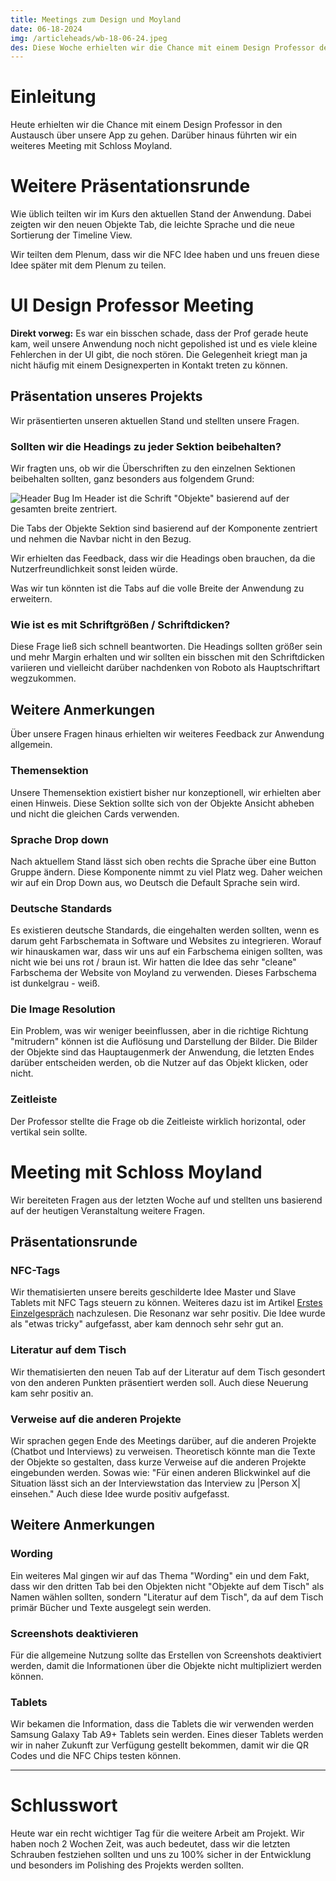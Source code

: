 ```yaml
---
title: Meetings zum Design und Moyland
date: 06-18-2024
img: /articleheads/wb-18-06-24.jpeg
des: Diese Woche erhielten wir die Chance mit einem Design Professor der Hochschule und Schloss Moyland zu reden.
---
```

# Einleitung
Heute erhielten wir die Chance mit einem Design Professor in den Austausch über unsere App zu gehen. Darüber hinaus führten wir ein weiteres Meeting mit Schloss Moyland. 
# Weitere Präsentationsrunde
Wie üblich teilten wir im Kurs den aktuellen Stand der Anwendung. Dabei zeigten wir den neuen Objekte Tab, die leichte Sprache und die neue Sortierung der Timeline View.

Wir teilten dem Plenum, dass wir die NFC Idee haben und uns freuen diese Idee später mit dem Plenum zu teilen.

# UI Design Professor Meeting
**Direkt vorweg:** Es war ein bisschen schade, dass der Prof gerade heute kam, weil unsere Anwendung noch nicht gepolished ist und es viele kleine Fehlerchen in der UI gibt, die noch stören. Die Gelegenheit kriegt man ja nicht häufig mit einem Designexperten in Kontakt treten zu können.
## Präsentation unseres Projekts
Wir präsentierten unseren aktuellen Stand und stellten unsere Fragen.
### Sollten wir die Headings zu jeder Sektion beibehalten?
Wir fragten uns, ob wir die Überschriften zu den einzelnen Sektionen beibehalten sollten, ganz besonders aus folgendem Grund:

![Header Bug](/articlecontents/wb-16-06-24/MarginBug.png)
Im Header ist die Schrift "Objekte" basierend auf der gesamten breite zentriert.

Die Tabs der Objekte Sektion sind basierend auf der Komponente zentriert und nehmen die Navbar nicht in den Bezug.

Wir erhielten das Feedback, dass wir die Headings oben brauchen, da die Nutzerfreundlichkeit sonst leiden würde. 

Was wir tun könnten ist die Tabs auf die volle Breite der Anwendung zu erweitern.
### Wie ist es mit Schriftgrößen / Schriftdicken?
Diese Frage ließ sich schnell beantworten. Die Headings sollten größer sein und mehr Margin erhalten und wir sollten ein bisschen mit den Schriftdicken variieren und vielleicht darüber nachdenken von Roboto als Hauptschriftart wegzukommen.
## Weitere Anmerkungen
Über unsere Fragen hinaus  erhielten wir weiteres Feedback zur Anwendung allgemein.
### Themensektion
Unsere Themensektion existiert bisher nur konzeptionell, wir erhielten aber einen Hinweis. Diese Sektion sollte sich von der Objekte Ansicht abheben und nicht die gleichen Cards verwenden. 
### Sprache Drop down
Nach aktuellem Stand lässt sich oben rechts die Sprache über eine Button Gruppe ändern. Diese Komponente nimmt zu viel Platz weg. Daher weichen wir auf ein Drop Down aus, wo Deutsch die Default Sprache sein wird.
### Deutsche Standards
Es existieren deutsche Standards, die eingehalten werden sollten, wenn es darum geht Farbschemata in Software und Websites zu integrieren.
Worauf wir hinauskamen war, dass wir uns auf ein Farbschema einigen sollten, was nicht wie bei uns rot / braun ist. 
Wir hatten die Idee das sehr "cleane" Farbschema der Website von Moyland zu verwenden. Dieses Farbschema ist dunkelgrau - weiß.
### Die Image Resolution
Ein Problem, was wir weniger beeinflussen, aber in die richtige Richtung "mitrudern" können ist die Auflösung und Darstellung der Bilder. Die Bilder der Objekte sind das Hauptaugenmerk der Anwendung, die letzten Endes darüber entscheiden werden, ob die Nutzer auf das Objekt klicken, oder nicht. 
### Zeitleiste
Der Professor stellte die Frage ob die Zeitleiste wirklich horizontal, oder vertikal sein sollte. 

# Meeting mit Schloss Moyland
Wir bereiteten Fragen aus der letzten Woche auf und stellten uns basierend auf der heutigen Veranstaltung weitere Fragen.
## Präsentationsrunde

### NFC-Tags
Wir thematisierten unsere bereits geschilderte Idee Master und Slave Tablets mit NFC Tags steuern zu können. Weiteres dazu ist im Artikel
[Erstes Einzelgespräch](https://digital-media-tech-blog.vercel.app/blog/wochenbericht-11-06-24) nachzulesen. 
Die Resonanz war sehr positiv. Die Idee wurde als "etwas tricky" aufgefasst, aber kam dennoch sehr sehr gut an.

### Literatur auf dem Tisch
Wir thematisierten den neuen Tab auf der Literatur auf dem Tisch gesondert von den anderen Punkten präsentiert werden soll.
Auch diese Neuerung kam sehr positiv an.

### Verweise auf die anderen Projekte
Wir sprachen gegen Ende des Meetings darüber, auf die anderen Projekte (Chatbot und Interviews) zu verweisen. Theoretisch könnte man die Texte der Objekte so gestalten, dass kurze Verweise auf die anderen Projekte eingebunden werden. Sowas wie: "Für einen anderen Blickwinkel auf die Situation lässt sich an der Interviewstation das Interview zu |Person X| einsehen."
Auch diese Idee wurde positiv aufgefasst.

## Weitere Anmerkungen
### Wording
Ein weiteres Mal gingen wir auf das Thema "Wording" ein und dem Fakt, dass wir den dritten Tab bei den Objekten nicht "Objekte auf dem Tisch" als Namen wählen sollten, sondern "Literatur auf dem Tisch", da auf dem Tisch primär Bücher und Texte ausgelegt sein werden.
### Screenshots deaktivieren
Für die allgemeine Nutzung sollte das Erstellen von Screenshots deaktiviert werden, damit die Informationen über die Objekte nicht multipliziert werden können.
### Tablets
Wir bekamen die Information, dass die Tablets die wir verwenden werden Samsung Galaxy Tab A9+ Tablets sein werden. Eines dieser Tablets werden wir in naher Zukunft zur Verfügung gestellt bekommen, damit wir die QR Codes und die NFC Chips testen können.

---
# Schlusswort
Heute war ein recht wichtiger Tag für die weitere Arbeit am Projekt. Wir haben noch 2 Wochen Zeit, was auch bedeutet, dass wir die letzten Schrauben festziehen sollten und uns zu 100% sicher in der Entwicklung und besonders im Polishing des Projekts werden sollten.